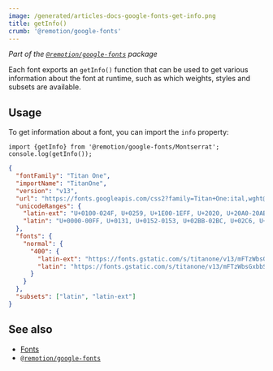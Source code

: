 ```yaml
---
image: /generated/articles-docs-google-fonts-get-info.png
title: getInfo()
crumb: '@remotion/google-fonts'
---
```



_Part of the [`@remotion/google-fonts`](/docs/google-fonts) package_

Each font exports an `getInfo()` function that can be used to get various information about the font at runtime, such as which weights, styles and subsets are available.

## Usage

To get information about a font, you can import the `info` property:

```tsx twoslash title="Get info about the font"
import {getInfo} from '@remotion/google-fonts/Montserrat';
console.log(getInfo());
```

```json title="Example value of info object"
{
  "fontFamily": "Titan One",
  "importName": "TitanOne",
  "version": "v13",
  "url": "https://fonts.googleapis.com/css2?family=Titan+One:ital,wght@0,400",
  "unicodeRanges": {
    "latin-ext": "U+0100-024F, U+0259, U+1E00-1EFF, U+2020, U+20A0-20AB, U+20AD-20CF, U+2113, U+2C60-2C7F, U+A720-A7FF",
    "latin": "U+0000-00FF, U+0131, U+0152-0153, U+02BB-02BC, U+02C6, U+02DA, U+02DC, U+2000-206F, U+2074, U+20AC, U+2122, U+2191, U+2193, U+2212, U+2215, U+FEFF, U+FFFD"
  },
  "fonts": {
    "normal": {
      "400": {
        "latin-ext": "https://fonts.gstatic.com/s/titanone/v13/mFTzWbsGxbbS_J5cQcjCmjgm6Es.woff2",
        "latin": "https://fonts.gstatic.com/s/titanone/v13/mFTzWbsGxbbS_J5cQcjClDgm.woff2"
      }
    }
  },
  "subsets": ["latin", "latin-ext"]
}
```

## See also

- [Fonts](/docs/fonts)
- [`@remotion/google-fonts`](/docs/google-fonts)
